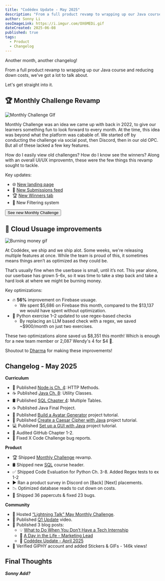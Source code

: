 ```yaml
---
title: "Codédex Update - May 2025"
description: "From a full product revamp to wrapping up our Java course and reducing down costs, we've got a lot to talk about."
author: Sonny Li
seoImageLink: https://i.imgur.com/OX6MEDi.gif
dateCreated: 2025-06-08
published: true
tags:
  - Product
  - Changelog
---
```


Another month, another changelog!

From a full product revamp to wrapping up our Java course and reducing down costs, we've got a lot to talk about.

Let's get straight into it.

## 🏆 Monthly Challenge Revamp

![Monthly Challenge GIf](https://i.imgur.com/OX6MEDi.gif)

Monthly Challenge was an idea we came up with back in 2022, to give our learners something fun to look forward to every month. At the time, this idea was beyond what the platform was cabable of. We started off by conducting the challenge via social post, then Discord, then in our old OPC. But all of these lacked a few key features.

How do I easily view old challenges? How do I know see the winners? Along with an overall UI/UX improvemtn, these were the few things this revamp sought to tackle.

Key updates:

- 🌐 [New landing page](https://www.codedex.io/community/monthly-challenge)
- 📝 [New Submissions feed](https://www.codedex.io/community/monthly-challenge/aZwonmhOYu8BWfZLpGZK?tab=submissions)
- 🏆 [New Winners tab](https://www.codedex.io/community/monthly-challenge/aZwonmhOYu8BWfZLpGZK?tab=winners)
- 🧩 New Filtering system

<div
  style={{
    display: "flex",
    justifyContent: "center",
    marginBottom: "1.2rem",
    transform: "scale(.9)",
  }}
>
  <a
    href="https://www.codedex.io/community/monthly-challenge"
    style={{ all: "unset" }}
    target="_blank"
    and
    rel="noopener noreferrer"
  >
    <Button variant="yellow">See new Monthly Challenge</Button>
  </a>
</div>

## 🤑 Cloud Usuage improvements

![Burning money gif](https://i.imgur.com/vI0koYT.jpeg)

At Codédex, we ship and we ship alot. Some weeks, we're releasing multiple features at once. While the team is proud of this, it sometimes means things aren’t as optimized as they could be.

That’s usually fine when the userbase is small, until it’s not. This year alone, our userbase has grown 5-6x, so it was time to take a step back and take a hard look at where we might be burning money.

Key optimizations:

- 🔥 **56%** improvement on Firebase usuage.
  - We spent $5,686 on Firebase this month, compared to the $13,137 we would have spent without optimization.
- 🧪 Python exercise 1–2 updated to use regex-based checks
  - By replacing an LLM based check with a regex, we saved ~$900/month on just two exercises.

These two optimizations alone saved us $8,351 this month! Which is enough for a new team member or 2,087 Wendy's 4 for $4 🍔.

Shoutout to [Dharma](https://www.codedex.io/@dharma) for making these improvements!

## Changelog - May 2025

**Curriculum**

- 🦠 Published [Node.js Ch. 4](https://www.codedex.io/nodejs): HTTP Methods.
- ☕️ Published [Java Ch. 8](https://www.codedex.io/java): Utility Classes.
- 🛢️ Published [SQL Chapter 4](https://www.codedex.io/sql): Multiple Tables.
- ☕️ Published Java Final Project.
- 🎲 Published [Build a Avatar Generator](https://www.codedex.io/projects/build-a-randomizer-generator-with-html-css-js) project tutorial.
- 🔐 Published [Create a Caesar Cipher with Java](https://www.codedex.io/projects/create-a-caesar-cipher-with-java) project tutorial.
- 💻 Published [Set up a GUI with Java](https://www.codedex.io/projects/set-up-a-gui-with-java) project tutorial.
- 🐙 Audited GitHub Chapter 1-2.
- 🧹 Fixed X Code Challenge bug reports.

**Product**

- 🏆 Shipped [Monthly Challenge](https://www.codedex.io/community/monthly-challenge) revamp.
- 🛢️ Shipped new [SQL](https://www.codedex.io/sql) course header.
- ✅ Shipped Code Evaluation for Python Ch. 3-8. Added Regex tests to ex 1-2
- ▶️ Ran a product survey in Discord on [Back] [Next] placements.
- 📉 Optimized database reads to cut down on costs.
- 🧹 Shipped 36 papercuts & fixed 23 bugs.

**Community**

- 🙈 Hosted [“Lightning Talk” May Monthly Challenge](https://www.codedex.io/community/monthly-challenge/aZwonmhOYu8BWfZLpGZK).
- 🚀 Published [Q1 Update](https://www.youtube.com/watch?v=k95j4eQ4HTU&t=1s&ab_channel=Cod%C3%A9dex) video.
- 📰 Published 3 blog posts:
  - 💡 [What to Do When You Don’t Have a Tech Internship](https://www.codedex.io/blog/what-to-do-when-you-dont-have-a-tech-internship)
  - 🤳 [A Day in the Life - Marketing Lead](https://www.codedex.io/blog/a-day-in-the-life-of-a-marketing-lead-at-a-startup)
  - 📜 [Codédex Update - April 2025](https://www.codedex.io/blog/codedex-update-april-2025)
- 👾 Verified GIPHY account and added Stickers & GIFs - 146k views!

## Final Thoughts

___Sonny Add?___
